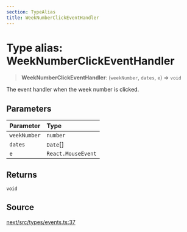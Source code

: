 ```yaml
---
section: TypeAlias
title: WeekNumberClickEventHandler
---
```


# Type alias: WeekNumberClickEventHandler

> **WeekNumberClickEventHandler**: (`weekNumber`, `dates`, `e`) => `void`

The event handler when the week number is clicked.

## Parameters

| Parameter | Type |
| :------ | :------ |
| `weekNumber` | `number` |
| `dates` | `Date`[] |
| `e` | `React.MouseEvent` |

## Returns

`void`

## Source

[next/src/types/events.ts:37](https://github.com/gpbl/react-day-picker/blob/a8bfa5451/next/src/types/events.ts#L37)
